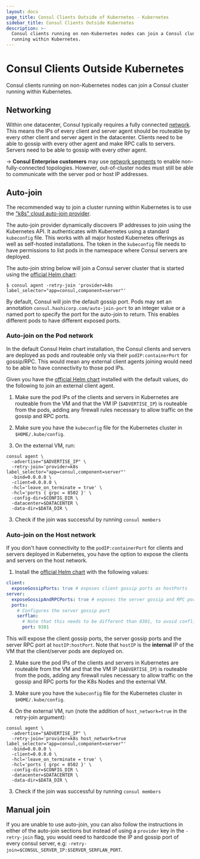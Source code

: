 ```yaml
---
layout: docs
page_title: Consul Clients Outside of Kubernetes - Kubernetes
sidebar_title: Consul Clients Outside Kubernetes
description: >-
  Consul clients running on non-Kubernetes nodes can join a Consul cluster
  running within Kubernetes.
---
```


# Consul Clients Outside Kubernetes

Consul clients running on non-Kubernetes nodes can join a Consul cluster running within Kubernetes.

## Networking

Within one datacenter, Consul typically requires a fully connected
[network](/docs/architecture). This means the IPs of every client and server
agent should be routeable by every other client and server agent in the
datacenter. Clients need to be able to gossip with every other agent and make
RPC calls to servers. Servers need to be able to gossip with every other
agent.

-> **Consul Enterprise customers** may use [network
segments](/docs/enterprise/network-segments) to enable non-fully-connected
topologies. However, out-of-cluster nodes must still be able to communicate
with the server pod or host IP addresses.

## Auto-join
The recommended way to join a cluster running within Kubernetes is to
use the ["k8s" cloud auto-join provider](/docs/agent/cloud-auto-join#kubernetes-k8s).

The auto-join provider dynamically discovers IP addresses to join using
the Kubernetes API. It authenticates with Kubernetes using a standard
`kubeconfig` file. This works with all major hosted Kubernetes offerings
as well as self-hosted installations. The token in the `kubeconfig` file
needs to have permissions to list pods in the namespace where Consul servers
are deployed.

The auto-join string below will join a Consul server cluster that is
started using the [official Helm chart](/docs/k8s/helm):

```shell-session
$ consul agent -retry-join 'provider=k8s label_selector="app=consul,component=server"'
```

By default, Consul will join the default gossip port. Pods may set an
annotation `consul.hashicorp.com/auto-join-port` to an integer value or
a named port to specify the port for the auto-join to return. This enables
different pods to have different exposed ports.

### Auto-join on the Pod network
In the default Consul Helm chart installation, the Consul clients and servers
are deployed as pods and routeable only via their `podIP:containerPort` for
gossip/RPC. This would mean any external client agents joining would need to
be able to have connectivity to those pod IPs.

Given you have the [official Helm chart](/docs/k8s/helm) installed with the default values, do the following to join an external client agent. 

1. Make sure the pod IPs of the clients and servers in Kubernetes are routeable from the VM and that the VM IP (`$ADVERTISE_IP`) is routeable from the pods, adding any firewall rules necessary to allow traffic on the gossip and RPC ports.

2. Make sure you have the `kubeconfig` file for the Kubernetes cluster in `$HOME/.kube/config`.

2.  On the external VM, run: 
```shell-session
consul agent \
  -advertise="$ADVERTISE_IP" \
  -retry-join='provider=k8s label_selector="app=consul,component=server"'
  -bind=0.0.0.0 \
  -client=0.0.0.0 \
  -hcl='leave_on_terminate = true' \
  -hcl='ports { grpc = 8502 }' \
  -config-dir=$CONFIG_DIR \
  -datacenter=$DATACENTER \
  -data-dir=$DATA_DIR \
```

3. Check if the join was successful by running `consul members`

### Auto-join on the Host network
If you don't have connectivity to the `podIP:containerPort` for clients and servers deployed in Kubernetes, you have the option to expose the clients and servers on the host network. 

1. Install the [official Helm chart](/docs/k8s/helm) with the following values:
```yaml
client:
  exposeGossipPorts: true # exposes client gossip ports as hostPorts
server:
  exposeGossipAndRPCPorts: true # exposes the server gossip and RPC ports as hostPorts
  ports:
    # Configures the server gossip port
    serflan:
      # Note that this needs to be different than 8301, to avoid conflicting with the client gossip hostPort
      port: 9301 
```
 This will expose the client gossip ports, the server gossip ports and the server RPC port at `hostIP:hostPort`. Note that `hostIP` is the **internal** IP of the VM that the client/server pods are deployed on.

2. Make sure the pod IPs of the clients and servers in Kubernetes are routeable from the VM and that the VM IP (`$ADVERTISE_IP`) is routeable from the pods, adding any firewall rules necessary to allow traffic on the gossip and RPC ports for the K8s Nodes and the external VM.

3. Make sure you have the `kubeconfig` file for the Kubernetes cluster in `$HOME/.kube/config`.

4. On the external VM, run (note the addition of `host_network=true` in the retry-join argument): 
```shell-session
consul agent \
  -advertise="$ADVERTISE_IP" \
  -retry-join='provider=k8s host_network=true label_selector="app=consul,component=server"'
  -bind=0.0.0.0 \
  -client=0.0.0.0 \
  -hcl='leave_on_terminate = true' \
  -hcl='ports { grpc = 8502 }' \
  -config-dir=$CONFIG_DIR \
  -datacenter=$DATACENTER \
  -data-dir=$DATA_DIR \
``` 
3. Check if the join was successful by running `consul members`

## Manual join
If you are unable to use auto-join, you can also follow the instructions in either of the auto-join sections but instead of using a `provider` key in the `-retry-join` flag, you would need to hardcode the IP and gossip port of every consul server, e.g: `-retry-join=$CONSUL_SERVER_IP:$SERVER_SERFLAN_PORT`.   
